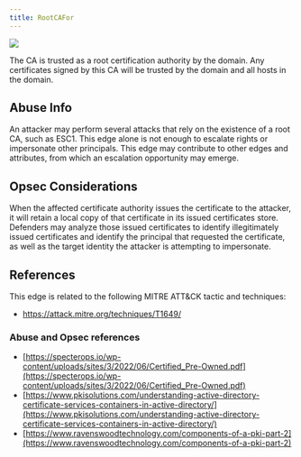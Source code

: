 ```yaml
---
title: RootCAFor
---
```


<img noZoom src="/assets/enterprise-AND-community-edition-pill-tag.svg"/> 



The CA is trusted as a root certification authority by the domain. Any certificates signed by this CA
will be trusted by the domain and all hosts in the domain.

Abuse Info
----------

An attacker may perform several attacks that rely on the existence of a root CA, such as ESC1. This edge
alone is not enough to escalate rights or impersonate other principals. This edge may contribute to other
edges and attributes, from which an escalation opportunity may emerge.

Opsec Considerations
--------------------

When the affected certificate authority issues the certificate to the attacker, it will retain a local copy of that certificate in its issued certificates store. Defenders may analyze those issued certificates to identify illegitimately issued certificates and identify the principal that requested the certificate, as well as the target identity the attacker is attempting to impersonate.

References
----------

This edge is related to the following MITRE ATT&CK tactic and techniques:

* https://attack.mitre.org/techniques/T1649/

### Abuse and Opsec references

* [https://specterops.io/wp-content/uploads/sites/3/2022/06/Certified_Pre-Owned.pdf](https://specterops.io/wp-content/uploads/sites/3/2022/06/Certified_Pre-Owned.pdf)
* [https://www.pkisolutions.com/understanding-active-directory-certificate-services-containers-in-active-directory/](https://www.pkisolutions.com/understanding-active-directory-certificate-services-containers-in-active-directory/)
* [https://www.ravenswoodtechnology.com/components-of-a-pki-part-2](https://www.ravenswoodtechnology.com/components-of-a-pki-part-2)

